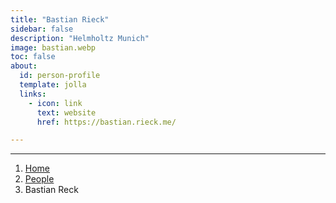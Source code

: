 ```yaml
---
title: "Bastian Rieck"
sidebar: false
description: "Helmholtz Munich"
image: bastian.webp
toc: false
about:
  id: person-profile
  template: jolla
  links:
    - icon: link
      text: website
      href: https://bastian.rieck.me/

---
```

---

```{=html}
<nav aria-label="breadcrumb">
  <ol class="breadcrumb">
    <li class="breadcrumb-item"><a href="../../index.html">Home</a></li>
    <li class="breadcrumb-item"><a href="../../people.html">People</a></li>
    <li class="breadcrumb-item active">Bastian Reck </li>

  </ol>
</nav>
```

:::{#person-profile}
:::

